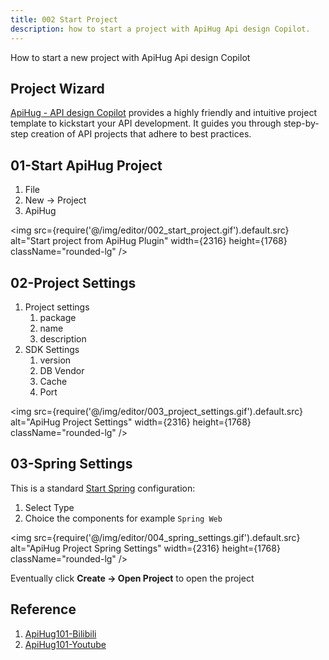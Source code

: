 ```yaml
---
title: 002 Start Project
description: how to start a project with ApiHug Api design Copilot.
---
```


How to start a new project with  ApiHug Api design Copilot

## Project Wizard

[ApiHug - API design Copilot](https://plugins.jetbrains.com/plugin/23534-apihug--api-design-copilot)  provides a highly friendly and intuitive project template to kickstart your API development. It guides you through step-by-step creation of API projects that adhere to best practices.

## 01-Start ApiHug Project

1. File
2. New -> Project
3. ApiHug

<img src={require('@/img/editor/002_start_project.gif').default.src} alt="Start project from ApiHug Plugin" width={2316} height={1768} className="rounded-lg" />

## 02-Project Settings

1. Project settings
    1. package
    2. name
    3. description
2. SDK Settings
    1. version
    2. DB Vendor
    3. Cache
    4. Port

<img src={require('@/img/editor/003_project_settings.gif').default.src} alt="ApiHug Project Settings" width={2316} height={1768} className="rounded-lg" />

## 03-Spring Settings

This is a standard [Start Spring](https://start.spring.io/) configuration:

1. Select Type
2. Choice the components for example `Spring Web`

<img src={require('@/img/editor/004_spring_settings.gif').default.src} alt="ApiHug Project Spring Settings" width={2316} height={1768} className="rounded-lg" />

Eventually click **Create -> Open Project** to open the project

## Reference

1. [ApiHug101-Bilibili](https://space.bilibili.com/666522636)
2. [ApiHug101-Youtube](https://youtube.com/@ApiHug?si=C1yw0poHA01zbmyj)
